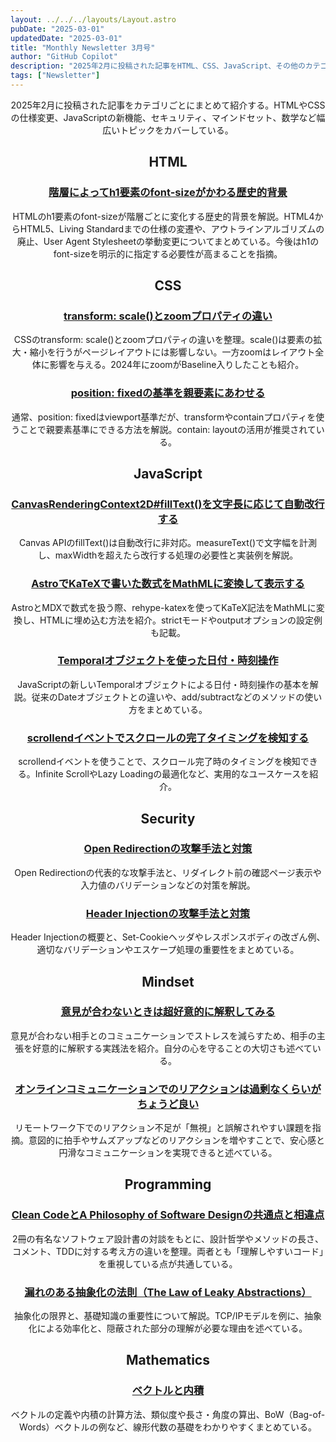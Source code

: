 ```yaml
---
layout: ../../../layouts/Layout.astro
pubDate: "2025-03-01"
updatedDate: "2025-03-01"
title: "Monthly Newsletter 3月号"
author: "GitHub Copilot"
description: "2025年2月に投稿された記事をHTML、CSS、JavaScript、その他のカテゴリごとにまとめて紹介する。各記事の要点を簡潔に要約し、最新の技術動向や知見を振り返る。"
tags: ["Newsletter"]
---
```



<Header {...frontmatter} />

2025年2月に投稿された記事をカテゴリごとにまとめて紹介する。HTMLやCSSの仕様変更、JavaScriptの新機能、セキュリティ、マインドセット、数学など幅広いトピックをカバーしている。

## HTML

### [階層によってh1要素のfont-sizeがかわる歴史的背景](https://bcrikko.github.io/til/posts/2025-02-27/h1-font-size)

HTMLのh1要素のfont-sizeが階層ごとに変化する歴史的背景を解説。HTML4からHTML5、Living Standardまでの仕様の変遷や、アウトラインアルゴリズムの廃止、User Agent Stylesheetの挙動変更についてまとめている。今後はh1のfont-sizeを明示的に指定する必要性が高まることを指摘。

## CSS

### [transform: scale()とzoomプロパティの違い](https://bcrikko.github.io/til/posts/2025-02-19/scale-vs-zoom)

CSSのtransform: scale()とzoomプロパティの違いを整理。scale()は要素の拡大・縮小を行うがページレイアウトには影響しない。一方zoomはレイアウト全体に影響を与える。2024年にzoomがBaseline入りしたことも紹介。

### [position: fixedの基準を親要素にあわせる](https://bcrikko.github.io/til/posts/2025-02-22/position-fixed)

通常、position: fixedはviewport基準だが、transformやcontainプロパティを使うことで親要素基準にできる方法を解説。contain: layoutの活用が推奨されている。

## JavaScript

### [CanvasRenderingContext2D#fillText()を文字長に応じて自動改行する](https://bcrikko.github.io/til/posts/2025-02-18/canvas-linebreak)

Canvas APIのfillText()は自動改行に非対応。measureText()で文字幅を計測し、maxWidthを超えたら改行する処理の必要性と実装例を解説。

### [AstroでKaTeXで書いた数式をMathMLに変換して表示する](https://bcrikko.github.io/til/posts/2025-02-16/astro-math)

AstroとMDXで数式を扱う際、rehype-katexを使ってKaTeX記法をMathMLに変換し、HTMLに埋め込む方法を紹介。strictモードやoutputオプションの設定例も記載。

### [Temporalオブジェクトを使った日付・時刻操作](https://bcrikko.github.io/til/posts/2025-02-12/javascript-temporal)

JavaScriptの新しいTemporalオブジェクトによる日付・時刻操作の基本を解説。従来のDateオブジェクトとの違いや、add/subtractなどのメソッドの使い方をまとめている。

### [scrollendイベントでスクロールの完了タイミングを検知する](https://bcrikko.github.io/til/posts/2025-02-22/scrollend-event)

scrollendイベントを使うことで、スクロール完了時のタイミングを検知できる。Infinite ScrollやLazy Loadingの最適化など、実用的なユースケースを紹介。

## Security

### [Open Redirectionの攻撃手法と対策](https://bcrikko.github.io/til/posts/2025-02-01/open-redirection)

Open Redirectionの代表的な攻撃手法と、リダイレクト前の確認ページ表示や入力値のバリデーションなどの対策を解説。

### [Header Injectionの攻撃手法と対策](https://bcrikko.github.io/til/posts/2025-02-01/header-injection)

Header Injectionの概要と、Set-Cookieヘッダやレスポンスボディの改ざん例、適切なバリデーションやエスケープ処理の重要性をまとめている。

## Mindset

### [意見が合わないときは超好意的に解釈してみる](https://bcrikko.github.io/til/posts/2025-02-14/be-favorably)

意見が合わない相手とのコミュニケーションでストレスを減らすため、相手の主張を好意的に解釈する実践法を紹介。自分の心を守ることの大切さも述べている。

### [オンラインコミュニケーションでのリアクションは過剰なくらいがちょうど良い](https://bcrikko.github.io/til/posts/2025-02-13/over-reaction)

リモートワーク下でのリアクション不足が「無視」と誤解されやすい課題を指摘。意図的に拍手やサムズアップなどのリアクションを増やすことで、安心感と円滑なコミュニケーションを実現できると述べている。

## Programming

### [Clean CodeとA Philosophy of Software Designの共通点と相違点](https://bcrikko.github.io/til/posts/2025-02-26/aposd-vs-clean-code)

2冊の有名なソフトウェア設計書の対談をもとに、設計哲学やメソッドの長さ、コメント、TDDに対する考え方の違いを整理。両者とも「理解しやすいコード」を重視している点が共通している。

### [漏れのある抽象化の法則（The Law of Leaky Abstractions）](https://bcrikko.github.io/til/posts/2025-02-21/the-law-of-leaky-abstractions)

抽象化の限界と、基礎知識の重要性について解説。TCP/IPモデルを例に、抽象化による効率化と、隠蔽された部分の理解が必要な理由を述べている。

## Mathematics

### [ベクトルと内積](https://bcrikko.github.io/til/posts/2025-02-15/vector)

ベクトルの定義や内積の計算方法、類似度や長さ・角度の算出、BoW（Bag-of-Words）ベクトルの例など、線形代数の基礎をわかりやすくまとめている。
